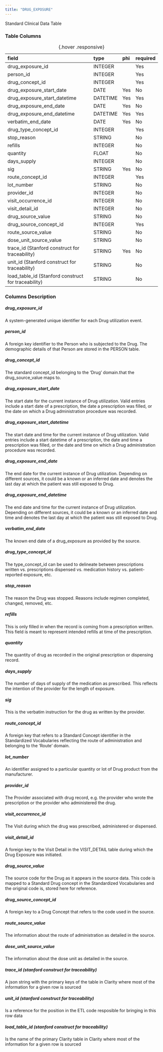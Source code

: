 ```yaml
---
title: "DRUG_EXPOSURE"
---
```


Standard Clinical Data Table

### Table Columns

| field                                               | type     | phi   | required   |
|:----------------------------------------------------|:---------|:------|:-----------|
| drug_exposure_id                                    | INTEGER  |       | Yes        |
| person_id                                           | INTEGER  |       | Yes        |
| drug_concept_id                                     | INTEGER  |       | Yes        |
| drug_exposure_start_date                            | DATE     | Yes   | No         |
| drug_exposure_start_datetime                        | DATETIME | Yes   | Yes        |
| drug_exposure_end_date                              | DATE     | Yes   | No         |
| drug_exposure_end_datetime                          | DATETIME | Yes   | Yes        |
| verbatim_end_date                                   | DATE     | Yes   | No         |
| drug_type_concept_id                                | INTEGER  |       | Yes        |
| stop_reason                                         | STRING   |       | No         |
| refills                                             | INTEGER  |       | No         |
| quantity                                            | FLOAT    |       | No         |
| days_supply                                         | INTEGER  |       | No         |
| sig                                                 | STRING   | Yes   | No         |
| route_concept_id                                    | INTEGER  |       | Yes        |
| lot_number                                          | STRING   |       | No         |
| provider_id                                         | INTEGER  |       | No         |
| visit_occurrence_id                                 | INTEGER  |       | No         |
| visit_detail_id                                     | INTEGER  |       | No         |
| drug_source_value                                   | STRING   |       | No         |
| drug_source_concept_id                              | INTEGER  |       | Yes        |
| route_source_value                                  | STRING   |       | No         |
| dose_unit_source_value                              | STRING   |       | No         |
| trace_id (Stanford construct for traceability)      | STRING   | Yes   | No         |
| unit_id (Stanford construct for traceability)       | STRING   |       | No         |
| load_table_id (Stanford construct for traceability) | STRING   |       | No         |

:  {.hover .responsive}

### Columns Description


##### drug_exposure_id

A system-generated unique identifier for each Drug utilization event.

##### person_id

A foreign key identifier to the Person who is subjected to the Drug. The demographic details of that Person are stored in the PERSON table.

##### drug_concept_id

The standard concept_id belonging to the 'Drug' domain.that the drug_source_value maps to.

##### drug_exposure_start_date

The start date for the current instance of Drug utilization. Valid entries include a start date of a prescription, the date a prescription was filled, or the date on which a Drug administration procedure was recorded.

##### drug_exposure_start_datetime

The start date and time for the current instance of Drug utilization. Valid entries include a start datetime of a prescription, the date and time a prescription was filled, or the date and time on which a Drug administration procedure was recorded.

##### drug_exposure_end_date

The end date for the current instance of Drug utilization. Depending on different sources, it could be a known or an inferred date and denotes the last day at which the patient was still exposed to Drug.

##### drug_exposure_end_datetime

The end date and time for the current instance of Drug utilization. Depending on different sources, it could be a known or an inferred date and time and denotes the last day at which the patient was still exposed to Drug.

##### verbatim_end_date

The known end date of a drug_exposure as provided by the source.

##### drug_type_concept_id

The type_concept_id can be used to delineate between prescriptions written vs. prescriptions dispensed vs. medication history vs. patient-reported exposure, etc.

##### stop_reason

The reason the Drug was stopped. Reasons include regimen completed, changed, removed, etc.

##### refills

This is only filled in when the record is coming from a prescription written. This field is meant to represent intended refills at time of the prescription.

##### quantity

The quantity of drug as recorded in the original prescription or dispensing record.

##### days_supply

The number of days of supply of the medication as prescribed. This reflects the intention of the provider for the length of exposure.

##### sig

This is the verbatim instruction for the drug as written by the provider.

##### route_concept_id

A foreign key that refers to a Standard Concept identifier in the Standardized Vocabularies reflecting the route of administration and belonging to the 'Route' domain.

##### lot_number

An identifier assigned to a particular quantity or lot of Drug product from the manufacturer.

##### provider_id

The Provider associated with drug record, e.g. the provider who wrote the prescription or the provider who administered the drug.

##### visit_occurrence_id

The Visit during which the drug was prescribed, administered or dispensed.

##### visit_detail_id

A foreign key to the Visit Detail in the VISIT_DETAIL table during which the Drug Exposure was initiated.

##### drug_source_value

The source code for the Drug as it appears in the source data. This code is mapped to a Standard Drug concept in the Standardized Vocabularies and the original code is, stored here for reference.

##### drug_source_concept_id

A foreign key to a Drug Concept that refers to the code used in the source.

##### route_source_value

The information about the route of administration as detailed in the source.

##### dose_unit_source_value

The information about the dose unit as detailed in the source.

##### trace_id (stanford construct for traceability) 

A json string with the primary keys of the table in Clarity where most of the information for a given row is sourced

##### unit_id (stanford construct for traceability) 

Is a reference for the position in the ETL code resposible for bringing in this row data

##### load_table_id (stanford construct for traceability) 

Is the name of the primary Clarity table in Clarity where most of the information for a given row is sourced
